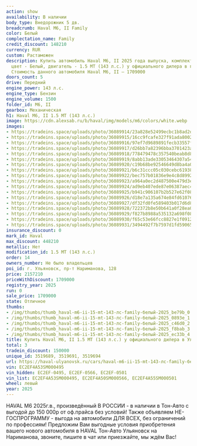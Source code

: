 ```yaml
---
action: show
availability: В наличии
body_type: Внедорожник 5 дв.
breadcrumb: Haval M6, II Family
color: Белый
complectation_name: Family
credit_discount: 148210
currency: RUR
custom: Растаможен
description: Купить автомобиль Haval M6, II 2025 года выпуска, комплектация Family,
  цвет - Белый, двигатель - 1.5 MT (143 л.с.) у официального дилера в г. Ульяновск.
  Стоимость данного автомобиля Haval M6, II – 1709000
doors_count: 5
drive: Передний
engine_power: 143 л.с.
engine_type: Бензин
engine_volume: 1500
folder_id: M6, II
gearbox: Механическая
h1: Haval M6, II 1.5 MT (143 л.с.)
image: https://cdn.alexsab.ru/b/haval/img/models/m6/colors/white.webp
images:
- https://tradeins.space/uploads/photo/36089914/23a828e52499ecbc1b8ad2d670fbe79b.jpg
- https://tradeins.space/uploads/photo/36089915/16cc9fcafe327f91ada8002300e0893e.jpg
- https://tradeins.space/uploads/photo/36089916/97ef7d9689891fecb33557f8627c46d0.jpg
- https://tradeins.space/uploads/photo/36089917/d26bb7a82396bba3701423a0f3bf8bab.jpg
- https://tradeins.space/uploads/photo/36089918/778479478c357540beab8d85ceaec33b.jpg
- https://tradeins.space/uploads/photo/36089919/8abb13ade33053464307a54f2a22f50a.jpg
- https://tradeins.space/uploads/photo/36089920/c19b68be92546649d8ba4a015dd687cc.jpg
- https://tradeins.space/uploads/photo/36089921/b6c31ccc05c030cebc61938290662872.jpg
- https://tradeins.space/uploads/photo/36089922/bec757b01836e9e4c8d8992ffad02c10.jpg
- https://tradeins.space/uploads/photo/36089923/a964a0ec2d487500e479d3e0a80e9da1.jpg
- https://tradeins.space/uploads/photo/36089924/ad9eb407ede87e06387aec4824d700d5.jpg
- https://tradeins.space/uploads/photo/36089925/b941c906107b2b527e62f087117f04d7.jpg
- https://tradeins.space/uploads/photo/36089926/d18e7a135a674e84fd6107674362217d.jpg
- https://tradeins.space/uploads/photo/36089927/df32fd0fe589403b017d6d80c78f57f9.jpg
- https://tradeins.space/uploads/photo/36089928/722372b8e50b641a0f28ea08c4789fc9.jpg
- https://tradeins.space/uploads/photo/36089929/f827b8988a535132a698f08839ad4f45.jpg
- https://tradeins.space/uploads/photo/36089930/f65c53e66fcc8827e1f091297abe0c05.jpg
- https://tradeins.space/uploads/photo/36089931/3494492f7b7597d1fd59065cfec3466e.jpg
insurance_discount: 0
mark_id: Haval
max_discount: 448210
metallic: Нет
modification_id: 1.5 MT (143 л.с.)
order: 14
owners_number: Не было владельцев
poi_id: г. Ульяновск, пр-т Нариманова, 128
price: 2157210
priceWithDiscount: 1709000
registry_year: 2025
run: 0
sale_price: 1709000
state: Отличное
thumbs:
- /img/thumbs/thumb_haval-m6-ii-15-mt-143-лс-family-белый-2025_be79b_0.webp
- /img/thumbs/thumb_haval-m6-ii-15-mt-143-лс-family-белый-2025_0893e_1.webp
- /img/thumbs/thumb_haval-m6-ii-15-mt-143-лс-family-белый-2025_c46d0_2.webp
- /img/thumbs/thumb_haval-m6-ii-15-mt-143-лс-family-белый-2025_f8bab_3.webp
- /img/thumbs/thumb_haval-m6-ii-15-mt-143-лс-family-белый-2025_ec33b_4.webp
title: Купить Haval M6, II 1.5 MT (143 л.с.) у официального дилера в Ульяновске
total: 3
tradein_discount: 150000
unique_id: 3519689, 3519691, 3519694
url: https://haval-ulyanovsk.ru/cars/haval-m6-ii-15-mt-143-лс-family-белый-2025/
vin: EC2EF4A53SM000495
vin_hidden: EC2EF-0495, EC2EF-0566, EC2EF-0501
vin_list: EC2EF4A53SM000495, EC2EF4A50SM000566, EC2EF4A55SM000501
wheel: левый
year: 2025
---
```

HAVAL M6 2025г.в., произведённый В РОССИИ - в наличии в Тон-Авто с выгодой до 150 000р от оф.прайса без условий! Также объявляем НЕ-ГОСПРОГРАММУ - выгода на автомобили ДЛЯ ВСЕХ, без ограничений по профессиям! Предложим Вам выгодные условия приобретения вашего нового автомобиля в HAVAL Тон-Авто Ульяновск на Нариманова, звоните, пишите в чат или приезжайте, мы ждём Вас!

